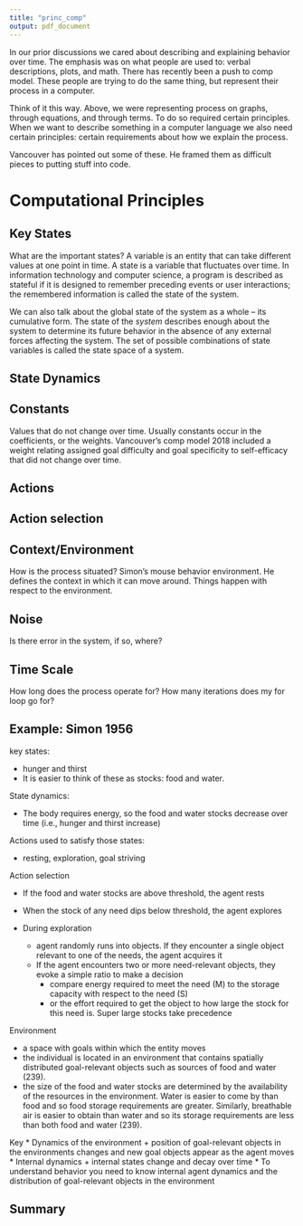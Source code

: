```yaml
---
title: "princ_comp"
output: pdf_document
---
```


In our prior discussions we cared about describing and explaining behavior over time. The emphasis was on what people are used to: verbal descriptions, plots, and math. There has recently been a push to comp model. These people are trying to do the same thing, but represent their process in a computer. 

Think of it this way. Above, we were representing process on graphs, through equations, and through terms. To do so required certain principles. When we want to describe something in a computer language we also need certain principles: certain requirements about how we explain the process. 

Vancouver has pointed out some of these. He framed them as difficult pieces to putting stuff into code.


# Computational Principles

## Key States

What are the important states? A variable is an entity that can take different values at one point in time. A state is a variable that fluctuates over time. In information technology and computer science, a program is described as stateful if it is designed to remember preceding events or user interactions; the remembered information is called the state of the system.

We can also talk about the global state of the system as a whole -- its cumulative form. The state of the *system* describes enough about the system to determine its future behavior in the absence of any external forces affecting the system. The set of possible combinations of state variables is called the state space of a system.

## State Dynamics

## Constants

Values that do not change over time. Usually constants occur in the coefficients, or the weights. Vancouver's comp model 2018 included a weight relating assigned goal difficulty and goal specificity to self-efficacy that did not change over time.  

## Actions

## Action selection

## Context/Environment

How is the process situated? Simon's mouse behavior environment. He defines the context in which it can move around. Things happen with respect to the environment. 

## Noise

Is there error in the system, if so, where?

## Time Scale

How long does the process operate for? How many iterations does my for loop go for?

## Example: Simon 1956

key states:

* hunger and thirst
* It is easier to think of these as stocks: food and water.

State dynamics:

* The body requires energy, so the food and water stocks decrease over time (i.e., hunger and thirst increase)

Actions used to satisfy those states:

* resting, exploration, goal striving

Action selection

* If the food and water stocks are above threshold, the agent rests
* When the stock of any need dips below threshold, the agent explores

* During exploration
    + agent randomly runs into objects. If they encounter a single object relevant to one of the needs, the agent acquires it
    + If the agent encounters two or more need-relevant objects, they evoke a simple ratio to make a decision 
        * compare energy required to meet the need (M) to the storage capacity with respect to the need (S)
        * or the effort required to get the object to how large the stock for this need is. Super large stocks take precedence
        
Environment

* a space with goals within which the entity moves
* the individual is located in an environment that contains spatially distributed goal-relevant objects such as sources of food and water (239).
* the size of the food and water stocks are determined by the availability of the resources in the environment. Water is easier to come by than food and so food storage requirements are greater. Similarly, breathable air is easier to obtain than water and so its storage requirements are less than both food and water (239). 


Key
* Dynamics of the environment
  + position of goal-relevant objects in the environments changes and new goal objects appear as the agent moves
* Internal dynamics
  + internal states change and decay over time
* To understand behavior you need to know internal agent dynamics and the distribution of goal-relevant objects in the environment

## Summary
